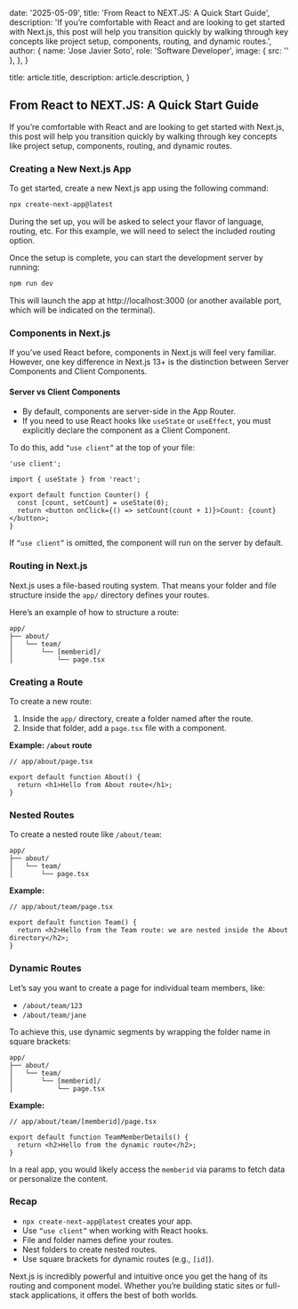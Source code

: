   date: '2025-05-09',
  title: 'From React to NEXT.JS: A Quick Start Guide',
  description:
    'If you’re comfortable with React and are looking to get started with Next.js, this post will help you transition quickly by walking through key concepts like project setup, components, routing, and dynamic routes.',
  author: {
    name: 'Jose Javier Soto',
    role: 'Software Developer',
    image: { src: '' },
  },
}



  title: article.title,
  description: article.description,
}

## From React to NEXT.JS: A Quick Start Guide

If you’re comfortable with React and are looking to get started with Next.js, this post will help you transition quickly by walking through key concepts like project setup, components, routing, and dynamic routes.

### Creating a New Next.js App

To get started, create a new Next.js app using the following command:

```bash
npx create-next-app@latest
```

During the set up, you will be asked to select your flavor of language, routing, etc. For this example, we will need to select the included routing option.

Once the setup is complete, you can start the development server by running:

```bash
npm run dev
```

This will launch the app at http://localhost:3000 (or another available port, which will be indicated on the terminal).

### Components in Next.js

If you’ve used React before, components in Next.js will feel very familiar. However, one key difference in Next.js 13+ is the distinction between Server Components and Client Components.

#### Server vs Client Components

- By default, components are server-side in the App Router.
- If you need to use React hooks like `useState` or `useEffect`, you must explicitly declare the component as a Client Component.

To do this, add `“use client”` at the top of your file:

```tsx
'use client';

import { useState } from 'react';

export default function Counter() {
  const [count, setCount] = useState(0);
  return <button onClick={() => setCount(count + 1)}>Count: {count}</button>;
}
```

If `“use client”` is omitted, the component will run on the server by default.

### Routing in Next.js

Next.js uses a file-based routing system. That means your folder and file structure inside the `app/` directory defines your routes.

Here’s an example of how to structure a route:

```
app/
├── about/
│   └── team/
│       └── [memberid]/
│           └── page.tsx
```

### Creating a Route

To create a new route:

1. Inside the `app/` directory, create a folder named after the route.
2. Inside that folder, add a `page.tsx` file with a component.

**Example: `/about` route**

```tsx
// app/about/page.tsx

export default function About() {
  return <h1>Hello from About route</h1>;
}
```

### Nested Routes

To create a nested route like `/about/team`:

```
app/
├── about/
│   └── team/
│       └── page.tsx
```

**Example:**

```tsx
// app/about/team/page.tsx

export default function Team() {
  return <h2>Hello from the Team route: we are nested inside the About directory</h2>;
}
```

### Dynamic Routes

Let’s say you want to create a page for individual team members, like:

- `/about/team/123`
- `/about/team/jane`

To achieve this, use dynamic segments by wrapping the folder name in square brackets:

```
app/
├── about/
│   └── team/
│       └── [memberid]/
│           └── page.tsx
```

**Example:**

```tsx
// app/about/team/[memberid]/page.tsx

export default function TeamMemberDetails() {
  return <h2>Hello from the dynamic route</h2>;
}
```

In a real app, you would likely access the `memberid` via params to fetch data or personalize the content.

### Recap

- `npx create-next-app@latest` creates your app.
- Use `“use client”` when working with React hooks.
- File and folder names define your routes.
- Nest folders to create nested routes.
- Use square brackets for dynamic routes (e.g., `[id]`).

Next.js is incredibly powerful and intuitive once you get the hang of its routing and component model. Whether you’re building static sites or full-stack applications, it offers the best of both worlds.

